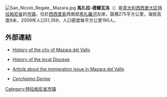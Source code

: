[[Image:San_Nicolò_Regale,_Mazara.jpg|thumb]]
'''馬扎拉-德爾瓦洛'''（{{lang-it|Mazara del Vallo}}）是[[意大利|意大利]][[西西里岛|西西里大区]][[特拉帕尼省|特拉帕尼省]]的[[市镇_(意大利)|市镇]]，位於[[西西里島|西西里島]]西南部[[馬扎羅河|馬扎羅河]]左岸，面積275平方公里，海拔高度8米，2009年人口51,359，人口密度每平方公里190人。

==外部連結==
*{{it icon}} [https://web.archive.org/web/20051110113156/http://www.mazaraweb.com/storia.htm History of the city of Mazara del Vallo]
*{{it icon}} [https://web.archive.org/web/20051214141559/http://www.diocesimazara.it/storia_1.htm History of the local Diocese]
*{{it icon}} [https://web.archive.org/web/20060215130938/http://www.alef-fvg.it/immigrazione/info/2005/sett/22set-1.htm Article about the immigration issue in Mazara del Vallo]
*{{it icon}} {{en icon}} [http://www.cerchiamodenise.org/ ''Cerchiamo Denise'']

{{特拉帕尼省市鎮}}
{{Italy-geo-stub}}

[[Category:特拉帕尼省市镇|Category:特拉帕尼省市镇]]